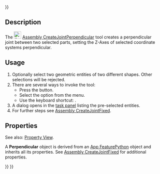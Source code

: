 <languages/>
{{UnfinishedDocu{{#translation:}}}}

{{Docnav
|[[Assembly_CreateJointParallel|CreateJointParallel]]
|[[Assembly_CreateJointAngle|CreateJointAngle]]
|[[Assembly_Workbench|Assembly]]
|IconL=Assembly_CreateJointParallel.svg
|IconR=Assembly_CreateJointAngle.svg
|IconC=Workbench_Assembly.svg
}}

{{GuiCommand
|Name=Assembly CreateJointPerpendicular
|MenuLocation=Assembly → Perpendicular Joint
|Workbenches=[[Assembly_Workbench|Assembly]]
|Shortcut={{KEY|M}}
|Version=1.0
|SeeAlso=
}}

==Description==

The [[Image:Assembly_CreateJointPerpendicular.svg|24px]] [[Assembly_CreateJointPerpendicular|Assembly CreateJointPerpendicular]] tool creates a perpendicular joint between two selected parts, setting the Z-Axes of selected coordinate systems perpendicular.

==Usage==

# Optionally select two geometric entities of two different shapes. Other selections will be rejected.
# There are several ways to invoke the tool:
#* Press the {{Button|[[Image:Assembly_CreateJointPerpendicular.svg|16px]] [[Assembly_CreateJointPerpendicular|Perpendicular Joint]]}} button.
#* Select the {{MenuCommand|Assembly → [[Image:Assembly_CreateJointPerpendicular.svg|16px]] Perpendicular Joint}} option from the menu.
#* Use the keyboard shortcut: {{KEY|M}}.
# A dialog opens in the [[Task_panel|task panel]] listing the pre-selected entities.
# For further steps see [[Assembly_CreateJointFixed#Usage|Assembly CreateJointFixed]].

==Properties==

See also: [[Property_View|Property View]].

A '''Perpendicular''' object is derived from an [[App_FeaturePython|App FeaturePython]] object and inherits all its properties. See [[Assembly_CreateJointFixed#Properties|Assembly CreateJointFixed]] for additional properties.


{{Docnav
|[[Assembly_CreateJointParallel|CreateJointParallel]]
|[[Assembly_CreateJointAngle|CreateJointAngle]]
|[[Assembly_Workbench|Assembly]]
|IconL=Assembly_CreateJointParallel.svg
|IconR=Assembly_CreateJointAngle.svg
|IconC=Workbench_Assembly.svg
}}

{{Assembly_Tools_navi{{#translation:}}}}
{{Userdocnavi{{#translation:}}}}